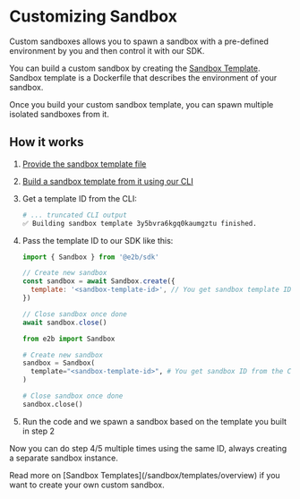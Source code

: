 # Customizing Sandbox
Custom sandboxes allows you to spawn a sandbox with a pre-defined environment by you and then control it with our SDK.

You can build a custom sandbox by creating the [Sandbox Template](/sandbox/templates/overview). Sandbox template is a Dockerfile that describes the environment of your sandbox.

Once you build your custom sandbox template, you can spawn multiple isolated sandboxes from it.

## How it works
1. [Provide the sandbox template file](/sandbox/templates/template-file)
1. [Build a sandbox template from it using our CLI](/guide/custom-sandbox#4-build-custom-sandbox)
1. Get a template ID from the CLI:
    ```sh
    # ... truncated CLI output
    ✅ Building sandbox template 3y5bvra6kgq0kaumgztu finished.
    ```
1. Pass the template ID to our SDK like this:
    <CodeGroup title="Using custom sandbox with SDK" isRunnable={false}>
      ```js {{ language: 'js' }}
      import { Sandbox } from '@e2b/sdk'

      // Create new sandbox
      const sandbox = await Sandbox.create({
        template: '<sandbox-template-id>', // You get sandbox template ID from the CLI after you run `$ e2b build`
      })

      // Close sandbox once done
      await sandbox.close()
      ```

      ```python {{ language: 'python' }}
      from e2b import Sandbox

      # Create new sandbox
      sandbox = Sandbox(
        template="<sandbox-template-id>", # You get sandbox ID from the CLI after you run `$ e2b build`
      )

      # Close sandbox once done
      sandbox.close()
      ```
    </CodeGroup>
1. Run the code and we spawn a sandbox based on the template you built in step 2

Now you can do step 4/5 multiple times using the same ID, always creating a separate sandbox instance.


<Note>
Read more on [Sandbox Templates](/sandbox/templates/overview) if you want to create your own custom sandbox.
</Note>